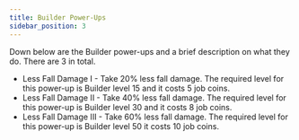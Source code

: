 ```yaml
---
title: Builder Power-Ups
sidebar_position: 3
---
```


Down below are the Builder power-ups and a brief description on what they do. There are 3 in total.

- Less Fall Damage I - Take 20% less fall damage. The required level for this power-up is Builder level 15 and it costs 5 job coins.
- Less Fall Damage II - Take 40% less fall damage. The required level for this power-up is Builder level 30 and it costs 8 job coins.
- Less Fall Damage III - Take 60% less fall damage. The required level for this power-up is Builder level 50 it costs 10 job coins.